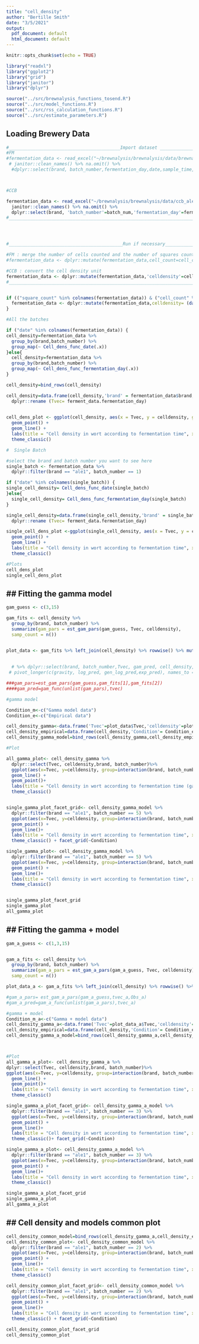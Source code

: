```yaml
---
title: "cell_density"
author: "Bertille Smith"
date: "3/5/2021"
output:
  pdf_document: default
  html_document: default
---
```


```r
knitr::opts_chunk$set(echo = TRUE)

library("readxl")
library("ggplot2")
library("grid")
library("janitor")
library("dplyr")

source("../src/brewnalysis_functions_tosend.R")
source("../src/model_functions.R")
source("../src/rss_calculation_functions.R")
source("../src/estimate_parameters.R")

```
## Loading Brewery Data

```r
#__________________________________________Import dataset ____________________________________________
#FM
#fermentation_data <- read_excel("~/brewnalysis/brewnalysis/data/brewnalysis_test_data.xlsx") %>%
 # janitor::clean_names() %>% na.omit() %>%
  #dplyr::select(brand, batch_number,fermentation_day,date,sample_time,dilution_factor,cell_count_1_live_cells,cell_count_2_live_cells,cell_count_1_squares_counted,cell_count_2_squares_counted) 



#CCB

fermentation_data <- read_excel("~/brewnalysis/brewnalysis/data/ccb_ale1_tidy_fermdata.xlsx") %>%
  janitor::clean_names() %>% na.omit() %>%
  dplyr::select(brand, 'batch_number'=batch_num,'fermentation_day'=ferm_day,sample_time,cell_count) 
#______________________________________________________________________________________________________




#___________________________________________Run if necessary__________________________________________

#FM : merge the number of cells counted and the number of squares counted into 1 value
#fermentation_data <- dplyr::mutate(fermentation_data,cell_count=cell_count_1_live_cells+cell_count_2_live_cells, square_count=cell_count_1_squares_counted+cell_count_2_squares_counted)

#CCB : convert the cell density unit
fermentation_data <- dplyr::mutate(fermentation_data,'celldensity'=cell_count*10^6)
#______________________________________________________________________________________________________


if (("square_count" %in% colnames(fermentation_data)) & ("cell_count" %in% colnames(fermentation_data)) & ("dilution_factor" %in% colnames(fermentation_data))) {
  fermentation_data <- dplyr::mutate(fermentation_data,celldensity= (data_homog(fermentation_data))) 
} 
```


```r

#All the batches

if ("date" %in% colnames(fermentation_data)) {
cell_density=fermentation_data %>% 
  group_by(brand,batch_number) %>% 
  group_map(~ Cell_dens_func_date(.x))
}else{
  cell_density=fermentation_data %>% 
  group_by(brand,batch_number) %>% 
  group_map(~ Cell_dens_func_fermentation_day(.x))
}

cell_density=bind_rows(cell_density)

cell_density=data.frame(cell_density,'brand' = fermentation_data$brand, 'batch_number' = fermentation_data$batch_number) %>%
  dplyr::rename (Tvec= ferment_data.fermentation_day)

  
cell_dens_plot <- ggplot(cell_density, aes(x = Tvec, y = celldensity, group = interaction(brand, batch_number), color = brand)) +
  geom_point() +
  geom_line() +
  labs(title = "Cell density in wort according to fermentation time", x="Fermentation time (hours)",y="Cell density")+
  theme_classic()

```

```r
#  Single Batch

#select the brand and batch number you want to see here
single_batch <- fermentation_data %>%
  dplyr::filter(brand == "ale1", batch_number == 1)

if ("date" %in% colnames(single_batch)) {
single_cell_density= Cell_dens_func_date(single_batch)
}else{
  single_cell_density= Cell_dens_func_fermentation_day(single_batch)
}

single_cell_density=data.frame(single_cell_density,'brand' = single_batch$brand, 'batch_number' = single_batch$batch_number)%>%
  dplyr::rename (Tvec= ferment_data.fermentation_day)

single_cell_dens_plot <-ggplot(single_cell_density, aes(x = Tvec, y = celldensity, group = interaction(brand, batch_number), color = interaction(brand))) +
  geom_point() +
  geom_line() +
  labs(title = "Cell density in wort according to fermentation time", x="Fermentation time (hours)",y="Cell density")+
  theme_classic()
```

```r
#Plots
cell_dens_plot 
single_cell_dens_plot

```

## ## Fitting the gamma model 

```r
gam_guess <- c(3,15)

gam_fits <- cell_density %>%
  group_by(brand, batch_number) %>%
  summarize(gam_pars = est_gam_pars(gam_guess, Tvec, celldensity),
  samp_count = n())


plot_data <- gam_fits %>% left_join(cell_density) %>% rowwise() %>% mutate(gam_pred = gam_func(unlist(gam_pars[1:3]), Tvec)) 
  
  
  # %>% dplyr::select(brand, batch_number,Tvec, gam_pred, cell_density, gam_pars) %>%
 # pivot_longer(c(gravity, log_pred, gen_log_pred,exp_pred), names_to = "model_id", values_to = "specific_gravity")

###gam_pars=est_gam_pars(gam_guess,gam_fits[1],gam_fits[2]) 
####gam_pred=gam_func(unlist(gam_pars),tvec)

#gamma model

Condition_m<-c("Gamma model data")
Condition_e<-c("Empirical data")

cell_density_gamma<-data.frame('Tvec'=plot_data$Tvec,'celldensity'=plot_data$gam_pred,'brand'=plot_data$brand,'batch_number'=plot_data$batch_number,'Condition'=Condition_m)
cell_density_empirical=data.frame(cell_density,'Condition'= Condition_e)
cell_density_gamma_model=bind_rows(cell_density_gamma,cell_density_empirical)

#Plot

all_gamma_plot<- cell_density_gamma %>%
  dplyr::select(Tvec, celldensity,brand, batch_number)%>%
  ggplot(aes(x=Tvec, y=celldensity, group=interaction(brand, batch_number),color=brand))+ 
  geom_line() +
  geom_point()+
  labs(title = "Cell density in wort according to fermentation time (gamma model)", x="Fermentation time (hours)",y="Cell density")+
  theme_classic()


single_gamma_plot_facet_grid<- cell_density_gamma_model %>%
  dplyr::filter(brand == "ale1", batch_number == 5) %>%
  ggplot(aes(x=Tvec, y=celldensity, group=interaction(brand, batch_number,Condition),color=Condition))+
  geom_point() +
  geom_line()+
  labs(title = "Cell density in wort according to fermentation time", x="Fermentation time (hours)",y="Cell density")+
  theme_classic() + facet_grid(~Condition)

single_gamma_plot<- cell_density_gamma_model %>%
  dplyr::filter(brand == "ale1", batch_number == 5) %>%
  ggplot(aes(x=Tvec, y=celldensity, group=interaction(brand, batch_number,Condition),color=Condition))+
  geom_point() +
  geom_line()+
  labs(title = "Cell density in wort according to fermentation time", x="Fermentation time (hours)",y="Cell density")+
  theme_classic()


single_gamma_plot_facet_grid
single_gamma_plot
all_gamma_plot
```


## ## Fitting the gamma + model 

```r
gam_a_guess <- c(1,3,15)


gam_a_fits <- cell_density %>%
  group_by(brand, batch_number) %>%
  summarize(gam_a_pars = est_gam_a_pars(gam_a_guess, Tvec, celldensity),
  samp_count = n())

plot_data_a <- gam_a_fits %>% left_join(cell_density) %>% rowwise() %>% mutate(gam_a_pred = gam_a_func(unlist(gam_a_pars[1:4]), Tvec)) 

#gam_a_pars= est_gam_a_pars(gam_a_guess,tvec_a,Obs_a)
#gam_a_pred=gam_a_func(unlist(gam_a_pars),tvec_a)

#gamma + model
Condition_m_a<-c("Gamma + model data")
cell_density_gamma_a<-data.frame('Tvec'=plot_data_a$Tvec,'celldensity'=plot_data_a$gam_a_pred,'brand'=plot_data_a$brand,'batch_number'=plot_data_a$batch_number,'Condition'=Condition_m_a)
cell_density_empirical=data.frame(cell_density,'Condition'= Condition_e)
cell_density_gamma_a_model=bind_rows(cell_density_gamma_a,cell_density_empirical)



#Plot
all_gamma_a_plot<- cell_density_gamma_a %>%
dplyr::select(Tvec, celldensity,brand, batch_number)%>%
ggplot(aes(x=Tvec, y=celldensity, group=interaction(brand, batch_number),color=brand))+ 
  geom_line() +
  geom_point()+
  labs(title = "Cell density in wort according to fermentation time", x="Fermentation time (hours)",y="Cell density")+
  theme_classic()

single_gamma_a_plot_facet_grid<- cell_density_gamma_a_model %>%
  dplyr::filter(brand == "ale1", batch_number == 3) %>%
  ggplot(aes(x=Tvec, y=celldensity, group=interaction(brand, batch_number,Condition),color=Condition))+
  geom_point() +
  geom_line()+
  labs(title = "Cell density in wort according to fermentation time", x="Fermentation time (hours)",y="Cell density")+
  theme_classic()+ facet_grid(~Condition)

single_gamma_a_plot<- cell_density_gamma_a_model %>%
  dplyr::filter(brand == "ale1", batch_number == 3) %>%
  ggplot(aes(x=Tvec, y=celldensity, group=interaction(brand, batch_number,Condition),color=Condition))+
  geom_point() +
  geom_line()+
  labs(title = "Cell density in wort according to fermentation time", x="Fermentation time (hours)",y="Cell density")+
  theme_classic()

single_gamma_a_plot_facet_grid
single_gamma_a_plot
all_gamma_a_plot
```

## ## Cell density and models common plot
```r
cell_density_common_model=bind_rows(cell_density_gamma_a,cell_density_empirical,cell_density_gamma)
cell_density_common_plot<- cell_density_common_model %>%
  dplyr::filter(brand == "ale1", batch_number == 2) %>%
  ggplot(aes(x=Tvec, y=celldensity, group=interaction(brand, batch_number,Condition),color=Condition))+
  geom_point() +
  geom_line()+
  labs(title = "Cell density in wort according to fermentation time", x="Fermentation time (hours)",y="Cell density")+
  theme_classic()

cell_density_common_plot_facet_grid<- cell_density_common_model %>%
  dplyr::filter(brand == "ale1", batch_number == 2) %>%
  ggplot(aes(x=Tvec, y=celldensity, group=interaction(brand, batch_number,Condition),color=Condition))+
  geom_point() +
  geom_line()+
  labs(title = "Cell density in wort according to fermentation time", x="Fermentation time (hours)",y="Cell density")+
  theme_classic() + facet_grid(~Condition)

cell_density_common_plot_facet_grid
cell_density_common_plot
```
